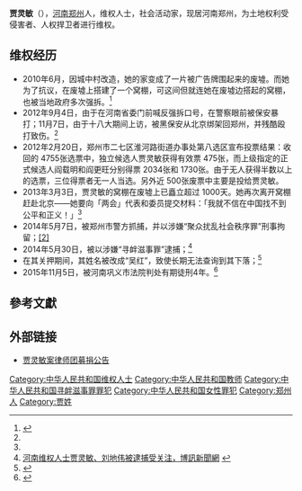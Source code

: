 {{多個問題|
{{pov|time=2016-02-13T07:05:41+00:00}}
{{newsrelease|time=2016-02-13T05:22:35+00:00}}
{{prose|time=2016-02-13T05:22:35+00:00}}
{{expand|time=2016-02-13T05:18:34+00:00}}
{{blpsources|time=2016-02-13T05:18:34+00:00}}
}}
{{Infobox_Person
|name = 贾灵敏|image= |box_width= |caption = |occupation= |job2 = |period = |birth_name= |other_names = |foreign_names = |english_names = Lingmin Jia|Sex = 女|birth_date= {{birth year and age|1965|}}|birth_place= {{PRC}}[[郑州市|郑州市]]|death_date= |death_place= |nationality = {{PRC}}|residence = 郑州市|language= 中文|height = |weight = |party = |religion = |spouse = 阎崇民|parents = |relatives = |education= |past = |work = |awards= |website = }}

'''贾灵敏'''（{{bd|1965年|3月16日|}}），[[河南|河南]][[郑州|郑州]]人，维权人士，社会活动家，现居河南郑州，为土地权利受侵害者、人权捍卫者进行维权。

==维权经历==
*2010年6月，因城中村改造，她的家变成了一片被广告牌围起来的废墟。而她为了抗议，在废墟上搭建了一个窝棚，可这间但就连她在废墟边搭起的窝棚，也被当地政府多次强拆。<ref name="肖像中国">{{Cite web |url=http://qiwen.lu/25404.html |title=肖像中国：“钉子户”贾灵敏 |access-date=2016-04-05 |archive-date=2016-04-05 |archive-url=https://web.archive.org/web/20160405125932/http://qiwen.lu/25404.html |dead-url=no }}</ref>
*2012年9月4日，由于在河南省委门前喊反强拆口号，在警察眼前被保安暴打；11月7日，由于十八大期间上访，被黑保安从北京绑架回郑州，并残酷殴打致伤。<ref name="肖像中国"/>
*2012年2月20日，郑州市二七区淮河路街道办事处第八选区宣布投票结果：收回的 4755张选票中，独立候选人贾灵敏获得有效票 475张，而上级指定的正式候选人阎载明和阎更旺分别得票 2034张和 1730张。由于无人获得半数以上的选票，三位得票者无一人当选。另外近 500张废票中主要是投给贾灵敏。
*2013年3月3日，贾灵敏的窝棚在废墟上已矗立超过 1000天。她再次离开窝棚赶赴北京——她要向「两会」代表和委员提交材料：「我就不信在中国找不到公平和正义！」<ref name="肖像中国"/>
*2014年5月7日，被郑州市警方抓捕，并以涉嫌“聚众扰乱社会秩序罪”刑事拘留；[http://www.boxun.com/news/gb/china/2014/06/201406161206.shtml#.Vr7UGpMrLsE <nowiki>[2]</nowiki>]
*2014年5月30日，被以涉嫌“寻衅滋事罪”逮捕；<ref>[http://www.boxun.com/news/gb/china/2014/06/201406161206.shtml#.Vr7UGpMrLsE  河南维权人士贾灵敏、刘地伟被逮捕受关注，博訊新聞網] {{Wayback|url=http://www.boxun.com/news/gb/china/2014/06/201406161206.shtml#.Vr7UGpMrLsE |date=20160406231638 }}</ref>
*在其关押期间，其姓名被改成“吴红”，致使长期无法查询到其下落；<ref>{{Cite web |url=http://wqw2010.blogspot.com/2014/05/blog-post_3931.html |title=贾灵敏、刘地伟被改名羁押，各地公民看守所前声援，维权网 |access-date=2016-02-13 |archive-date=2020-02-24 |archive-url=https://web.archive.org/web/20200224180224/http://wqw2010.blogspot.com/2014/05/blog-post_3931.html |dead-url=no }}</ref>
*2015年11月5日，被河南巩义市法院判处有期徒刑4年。<ref>{{Cite web |url=http://www.rfa.org/mandarin/yataibaodao/renquanfazhi/yf2-11052015100536.html |title=贾灵敏、刘地伟“寻衅滋事”罪成 分别获刑四年及一年半，自由亞洲電台 |access-date=2016-02-13 |archive-date=2021-01-26 |archive-url=https://web.archive.org/web/20210126124352/https://www.rfa.org/mandarin/yataibaodao/renquanfazhi/yf2-11052015100536.html |dead-url=no }}</ref>

== 參考文獻 ==
{{reflist}}

== 外部链接 ==
*[http://blog.sina.com.cn/s/blog_48eae8ae0102va29.html 贾灵敏案律师团募捐公告] {{Wayback|url=http://blog.sina.com.cn/s/blog_48eae8ae0102va29.html |date=20160406232301 }} 

[[Category:中华人民共和国维权人士|Category:中华人民共和国维权人士]]
[[Category:中华人民共和国教师|Category:中华人民共和国教师]]
[[Category:中华人民共和国寻衅滋事罪罪犯|Category:中华人民共和国寻衅滋事罪罪犯]]
[[Category:中华人民共和国女性罪犯|Category:中华人民共和国女性罪犯]]
[[Category:郑州人|Category:郑州人]]
[[Category:贾姓|Category:贾姓]]